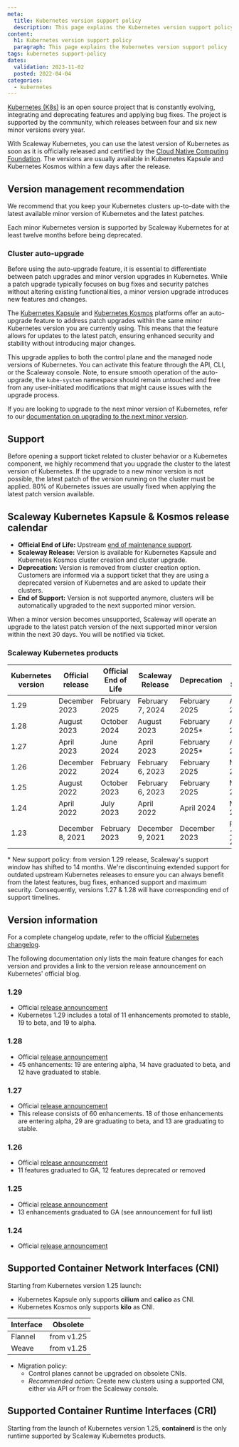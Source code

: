 ```yaml
---
meta:
  title: Kubernetes version support policy
  description: This page explains the Kubernetes version support policy
content:
  h1: Kubernetes version support policy
  paragraph: This page explains the Kubernetes version support policy
tags: kubernetes support-policy
dates:
  validation: 2023-11-02
  posted: 2022-04-04
categories:
  - kubernetes
---
```


[Kubernetes (K8s)](https://kubernetes.io) is an open source project that is constantly evolving, integrating and deprecating features and applying bug fixes. The project is supported by the community, which releases between four and six new minor versions every year.

With Scaleway Kubernetes, you can use the latest version of Kubernetes as soon as it is officially released and certified by the [Cloud Native Computing Foundation](https://www.cncf.io/). The versions are usually available in Kubernetes Kapsule and Kubernetes Kosmos within a few days after the release.

## Version management recommendation

We recommend that you keep your Kubernetes clusters up-to-date with the latest available minor version of Kubernetes and the latest patches.

<Message type="note">
  Each minor Kubernetes version is supported by Scaleway Kubernetes for at least twelve months before being deprecated.
</Message>

### Cluster auto-upgrade

Before using the auto-upgrade feature, it is essential to differentiate between patch upgrades and minor version upgrades in Kubernetes. While a patch upgrade typically focuses on bug fixes and security patches without altering existing functionalities, a minor version upgrade introduces new features and changes.

The [Kubernetes Kapsule](https://www.scaleway.com/en/kubernetes-kapsule/) and [Kubernetes Kosmos](https://www.scaleway.com/en/kubernetes-kosmos/) platforms offer an auto-upgrade feature to address patch upgrades within the same minor Kubernetes version you are currently using. This means that the feature allows for updates to the latest patch, ensuring enhanced security and stability without introducing major changes.

This upgrade applies to both the control plane and the managed node versions of Kubernetes. You can activate this feature through the API, CLI, or the Scaleway console. Note, to ensure smooth operation of the auto-upgrade, the `kube-system` namespace should remain untouched and free from any user-initiated modifications that might cause issues with the upgrade process.

If you are looking to upgrade to the next minor version of Kubernetes, refer to our [documentation on upgrading to the next minor version](/containers/kubernetes/how-to/upgrade-kubernetes-version/).

## Support

Before opening a support ticket related to cluster behavior or a Kubernetes component, we highly recommend that you upgrade the cluster to the latest version of Kubernetes. If the upgrade to a new minor version is not possible, the latest patch of the version running on the cluster must be applied.
80% of Kubernetes issues are usually fixed when applying the latest patch version available.

## Scaleway Kubernetes Kapsule & Kosmos release calendar

* **Official End of Life:** Upstream [end of maintenance support](https://endoflife.date/kubernetes).
* **Scaleway Release:** Version is available for Kubernetes Kapsule and Kubernetes Kosmos cluster creation and cluster upgrade.
* **Deprecation:** Version is removed from cluster creation option. Customers are informed via a support ticket that they are using a deprecated version of Kubernetes and are asked to update their clusters.
* **End of Support:** Version is not supported anymore, clusters will be automatically upgraded to the next supported minor version.

<Message type="note">
When a minor version becomes unsupported, Scaleway will operate an upgrade to the latest patch version of the next supported minor version within the next 30 days. You will be notified via ticket.
</Message>

### Scaleway Kubernetes products

| Kubernetes version | Official release | Official End of Life | Scaleway Release             | Deprecation      | End of Support    |
|--------------------|------------------|----------------------|------------------------------|------------------|-------------------|
| 1.29               | December 2023    | February 2025        | February 7, 2024             | February 2025    | April 7, 2025*    |
| 1.28               | August 2023      | October 2024         | August 2023                  | February 2025*   | April 7, 2025*    |
| 1.27               | April 2023       | June 2024            | April 2023                   | February 2025*   | April 7, 2025*    |
| 1.26               | December 2022    | February 2024        | February 6, 2023             | February 2025    | March 6, 2025     |
| 1.25               | August 2022      | October 2023         | February 6, 2023             | February 2025    | March 6, 2025     |
| 1.24               | April 2022       | July 2023            | April 2022                   | April 2024       | May 15, 2024      |
| 1.23               | December 8, 2021 | February 2023        | December 9, 2021             | December 2023    | February 15, 2024 |

<Message type="important">
* New support policy: from version 1.29 release, Scaleway's support window has shifted to 14 months.
We're discontinuing extended support for outdated upstream Kubernetes releases to ensure you can always benefit from the latest features, bug fixes, enhanced support and maximum security.
Consequently, versions 1.27 & 1.28 will have corresponding end of support timelines.
</Message>

## Version information
For a complete changelog update, refer to the official [Kubernetes changelog](https://kubernetes.io/releases/).

The following documentation only lists the main feature changes for each version and provides a link to the version release announcement on Kubernetes' official blog.

### 1.29
* Official [release announcement](https://kubernetes.io/blog/2023/12/18/kubernetes-1-29-feature-loadbalancer-ip-mode-alpha/)
* Kubernetes 1.29 includes a total of 11 enhancements promoted to stable, 19 to beta, and 19 to alpha.

### 1.28
* Official [release announcement](https://kubernetes.io/blog/2023/08/15/kubernetes-v1-28-release/)
* 45 enhancements: 19 are entering alpha, 14 have graduated to beta, and 12 have graduated to stable.

### 1.27
* Official [release announcement](https://kubernetes.io/blog/2023/04/11/kubernetes-v1-27-release/)
* This release consists of 60 enhancements. 18 of those enhancements are entering alpha, 29 are graduating to beta, and 13 are graduating to stable.

### 1.26
* Official [release announcement](https://kubernetes.io/blog/2022/12/09/kubernetes-v1-26-release/)
* 11 features graduated to GA, 12 features deprecated or removed

### 1.25
* Official [release announcement](https://kubernetes.io/blog/2022/08/23/kubernetes-v1-25-release/)
* 13 enhancements graduated to GA (see announcement for full list)

### 1.24
* Official [release announcement](https://kubernetes.io/blog/2022/05/03/kubernetes-1-24-release-announcement/)

## Supported Container Network Interfaces (CNI)

Starting from Kubernetes version 1.25 launch:
* Kubernetes Kapsule only supports **cilium** and **calico** as CNI.
* Kubernetes Kosmos only supports **kilo** as CNI.

| Interface |   Obsolete  |
|-----------|-------------|
| Flannel   |  from v1.25 |
| Weave     |  from v1.25 |

* Migration policy:
  * Control planes cannot be upgraded on obsolete CNIs.
  * *Recommended action:* Create new clusters using a supported CNI, either via API or from the Scaleway console.

## Supported Container Runtime Interfaces (CRI)

Starting from the launch of Kubernetes version 1.25, **containerd** is the only runtime supported by Scaleway Kubernetes products.
